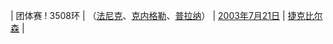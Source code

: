 | 团体赛
! 3508环
| {{AUT}}（[[托马斯·法尼克|法尼克]]、[[马里奥·克内格勒|克内格勒]]、[[克里斯蒂安·普拉纳|普拉纳]]）
| [[2003年]][[7月21日]]
| [[捷克]][[比尔森]]
| {{ed|男子50米步枪三姿团体赛世界纪录}}
<noinclude>[[Category:男子射击世界纪录导航模板|{{PAGENAME}}]]</noinclude>